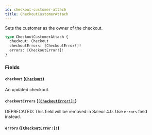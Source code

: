 ```yaml
---
id: checkout-customer-attach
title: CheckoutCustomerAttach
---
```


Sets the customer as the owner of the checkout.

```graphql
type CheckoutCustomerAttach {
  checkout: Checkout
  checkoutErrors: [CheckoutError!]!
  errors: [CheckoutError!]!
}
```

### Fields

#### `checkout` ([`Checkout`](/developer/api-reference/objects/checkout))

An updated checkout.

#### `checkoutErrors` ([`[CheckoutError!]!`](/developer/api-reference/objects/checkout-error))

<span class="badge badge--warning">DEPRECATED: This field will be removed in Saleor 4.0. Use `errors` field instead.</span>

#### `errors` ([`[CheckoutError!]!`](/developer/api-reference/objects/checkout-error))
